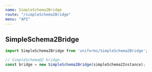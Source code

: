 ```yaml
---
name: SimpleSchema2Bridge
route: "/simpleSchema2Bridge"
menu: "API"
---
```

## SimpleSchema2Bridge

```js
import SimpleSchema2Bridge from 'uniforms/SimpleSchema2Bridge';

// SimpleSchema@2 bridge.
const bridge = new SimpleSchema2Bridge(simpleSchema2Instance);
```
